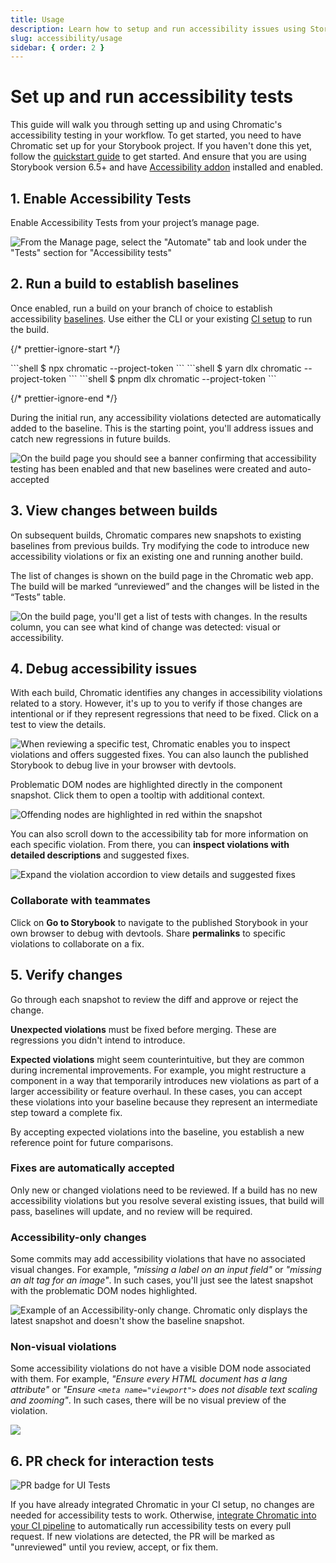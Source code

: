 ```yaml
---
title: Usage
description: Learn how to setup and run accessibility issues using Storybook and Chromatic
slug: accessibility/usage
sidebar: { order: 2 }
---
```



# Set up and run accessibility tests

<A11yBeta />

This guide will walk you through setting up and using Chromatic's accessibility testing in your workflow. To get started, you need to have Chromatic set up for your Storybook project. If you haven't done this yet, follow the [quickstart guide](/docs/quickstart) to get started. And ensure that you are using Storybook version 6.5+ and have [Accessibility addon](https://storybook.js.org/docs/writing-tests/accessibility-testing) installed and enabled.

## 1. Enable Accessibility Tests

Enable Accessibility Tests from your project’s manage page.

![From the Manage page, select the "Automate" tab and look under the "Tests" section for "Accessibility tests"](../../images/a11y/enable-accessibility-tests.png)

## 2. Run a build to establish baselines

Once enabled, run a build on your branch of choice to establish accessibility [baselines](/docs/accessibility#what-is-an-accessibility-baseline). Use either the CLI or your existing [CI setup](/docs/ci) to run the build.

{/* prettier-ignore-start */}

<InstallSnippets>
  <Fragment slot="npm">
  ```shell
  $ npx chromatic --project-token <YOUR_PROJECT_TOKEN>
  ```
  </Fragment>
  <Fragment slot="yarn">
  ```shell
  $ yarn dlx chromatic --project-token <YOUR_PROJECT_TOKEN>
  ```
  </Fragment>
  <Fragment slot="pnpm">
  ```shell
  $ pnpm dlx chromatic --project-token <YOUR_PROJECT_TOKEN>
  ```
  </Fragment>
</InstallSnippets>

{/* prettier-ignore-end */}

During the initial run, any accessibility violations detected are automatically added to the baseline. This is the starting point, you'll address issues and catch new regressions in future builds.

![On the build page you should see a banner confirming that accessibility testing has been enabled and that new baselines were created and auto-accepted](../../images/a11y/accessibility-tests-turned-on.png)

## 3. View changes between builds

On subsequent builds, Chromatic compares new snapshots to existing baselines from previous builds. Try modifying the code to introduce new accessibility violations or fix an existing one and running another build.

The list of changes is shown on the build page in the Chromatic web app. The build will be marked “unreviewed” and the changes will be listed in the “Tests” table.

![On the build page, you'll get a list of tests with changes. In the results column, you can see what kind of change was detected: visual or accessibility.](../../images/a11y/accessibility-tests-build.png)

## 4. Debug accessibility issues

With each build, Chromatic identifies any changes in accessibility violations related to a story. However, it's up to you to verify if those changes are intentional or if they represent regressions that need to be fixed. Click on a test to view the details.

![When reviewing a specific test, Chromatic enables you to inspect violations and offers suggested fixes. You can also launch the published Storybook to debug live in your browser with devtools.](../../images/a11y/accessibility-tests-test.png)

Problematic DOM nodes are highlighted directly in the component snapshot. Click them to open a tooltip with additional context.

![Offending nodes are highlighted in red within the snapshot](../../images/a11y/accessibility-tests-popover.png)

You can also scroll down to the accessibility tab for more information on each specific violation. From there, you can **inspect violations with detailed descriptions** and suggested fixes.

![Expand the violation accordion to view details and suggested fixes](../../images/a11y/violation-expanded.png)

### Collaborate with teammates

Click on **Go to Storybook** to navigate to the published Storybook in your own browser to debug with devtools. Share **permalinks** to specific violations to collaborate on a fix.

## 5. Verify changes

Go through each snapshot to review the diff and approve or reject the change.

**Unexpected violations** must be fixed before merging. These are regressions you didn't intend to introduce.

**Expected violations** might seem counterintuitive, but they are common during incremental improvements. For example, you might restructure a component in a way that temporarily introduces new violations as part of a larger accessibility or feature overhaul. In these cases, you can accept these violations into your baseline because they represent an intermediate step toward a complete fix.

By accepting expected violations into the baseline, you establish a new reference point for future comparisons.

### Fixes are automatically accepted

Only new or changed violations need to be reviewed. If a build has no new accessibility violations but you resolve several existing issues, that build will pass, baselines will update, and no review will be required.

### Accessibility-only changes

Some commits may add accessibility violations that have no associated visual changes. For example, _"missing a label on an input field"_ or _"missing an alt tag for an image"_. In such cases, you'll just see the latest snapshot with the problematic DOM nodes highlighted.

![Example of an Accessibility-only change. Chromatic only displays the latest snapshot and doesn't show the baseline snapshot.](../../images/a11y/accessibility-a11y-only.png)

### Non-visual violations

Some accessibility violations do not have a visible DOM node associated with them. For example, _"Ensure every HTML document has a lang attribute"_ or _"Ensure `<meta name="viewport">` does not disable text scaling and zooming"_. In such cases, there will be no visual preview of the violation.

![](../../images/a11y/accessibility-non-visual.png)

## 6. PR check for interaction tests

![PR badge for UI Tests](../../images/prbadge-test.png)

If you have already integrated Chromatic in your CI setup, no changes are needed for accessibility tests to work. Otherwise, [integrate Chromatic into your CI pipeline](/docs/ci) to automatically run accessibility tests on every pull request. If new violations are detected, the PR will be marked as "unreviewed" until you review, accept, or fix them.
